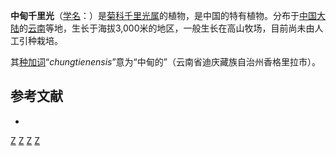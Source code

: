 {{Speciesbox
| genus = Senecio
| species = chungtienensis
| authority = C. Jeffrey et [[陈艺林|Y. L. Chen]], 1984
}}

'''中甸千里光'''（[[学名|学名]]：{{lang|la|''Senecio chungtienensis''}}）是[[菊科|菊科]][[千里光属|千里光属]]的植物，是中国的特有植物。分布于[[中国大陆|中国大陆]]的[[云南|云南]]等地，生长于海拔3,000米的地区，一般生长在高山牧场，目前尚未由人工引种栽培。

其[[种加词|种加词]]“''chungtienensis''”意为“中甸的”（云南省迪庆藏族自治州香格里拉市）。

== 参考文献 ==
<div class="references-small">
* {{cite web| url =http://www.bioinfo.cn/db05/KmzwSpecies.php?action=view&id=5490| title =中甸千里光| work =《中国高等植物数据库全库》| publisher =中国科学院微生物研究所| author =昆明植物研究所| accessdate =2009-02-25| deadurl =yes| archiveurl =https://web.archive.org/web/20160305021830/http://www.bioinfo.cn/db05/KmzwSpecies.php?action=view&id=5490| archivedate =2016-03-05}}
</div>
{{Taxonbar|from=Q10875890}}

[[Category:千里光属|Z]]
[[Category:中國特有植物|Z]]
[[Category:云南植物|Z]]
[[Category:1984年描述的植物|Z]]
